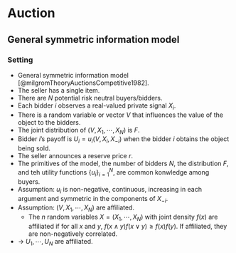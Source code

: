 # Auction {#auction}

## General symmetric information model

### Setting

- General symmetric information model [@milgromTheoryAuctionsCompetitive1982].
- The seller has a single item.
- There are $N$ potential risk neutral buyers/bidders.
- Each bidder $i$ observes a real-valued private signal $X_i$.
- There is a random variable or vector $V$ that influences the value of the object to the bidders.
- The joint distribution of $(V, X_1, \cdots, X_N)$ is $F$.
- Bidder $i$'s payoff is $U_i = u_i(V, X_i, X_{-i})$ when the bidder $i$ obtains the object being sold.
- The seller announces a reserve price $r$.
- The primitives of the model, the number of bidders $N$, the distribution $F$, and teh utility functions $\{u_i\}_{i = 1}^N$, are common konwledge among buyers.
- Assumption: $u_i$ is non-negative, continuous, increasing in each argument and symmetric in the components of $X_{-i}$.
- Assumption: $(V, X_1, \cdots, X_N)$ are affiliated.
    - The $n$ random variables $X = (X_1, \cdots, X_N)$ with joint density $f(x)$ are affiliated if for all $x$ and $y$, $f(x \wedge y) f(x \vee y) \ge f(x) f(y)$. If affiliated, they are non-negatively correlated.
- $\to$ $U_1, \cdots, U_N$ are affiliated.
